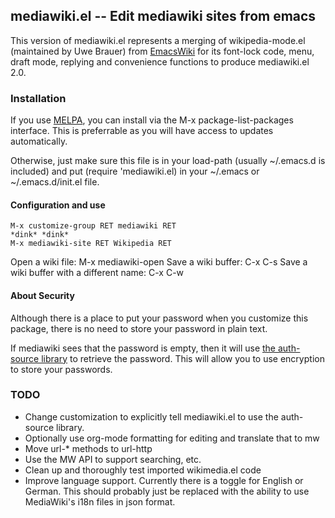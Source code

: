 == mediawiki.el -- Edit mediawiki sites from emacs ==

This version of mediawiki.el represents a merging of wikipedia-mode.el (maintained by Uwe Brauer) from [http://www.emacswiki.org/emacs/wikipedia-mode.el EmacsWiki] for its font-lock code, menu, draft mode, replying and convenience functions to produce mediawiki.el 2.0.

=== Installation ===

If you use [http://melpa.org/#/mediawiki MELPA], you can install via the M-x package-list-packages interface. This is preferrable as you will have access to updates automatically.

Otherwise, just make sure this file is in your load-path (usually ~/.emacs.d is included) and put (require 'mediawiki.el) in your ~/.emacs or ~/.emacs.d/init.el file.

==== Configuration and use ====

 M-x customize-group RET mediawiki RET
 *dink* *dink*
 M-x mediawiki-site RET Wikipedia RET

Open a wiki file:    M-x mediawiki-open
Save a wiki buffer:  C-x C-s
Save a wiki buffer with a different name:  C-x C-w

==== About Security ====

Although there is a place to put your password when you customize this package, there is no need to store your password in plain text.

If mediawiki sees that the password is empty, then it will use [https://www.gnu.org/software/emacs/manual/html_mono/auth.html the auth-source library] to retrieve the password.  This will allow you to use encryption to store your passwords.


=== TODO ===

* Change customization to explicitly tell mediawiki.el to use the auth-source library.
* Optionally use org-mode formatting for editing and translate that to mw
* Move url-* methods to url-http
* Use the MW API to support searching, etc.
* Clean up and thoroughly test imported wikimedia.el code
* Improve language support.  Currently there is a toggle for English or German.  This should probably just be replaced with the ability to use MediaWiki's i18n files in json format.
